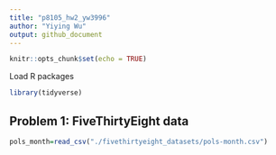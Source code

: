 ```yaml
---
title: "p8105_hw2_yw3996"
author: "Yiying Wu"
output: github_document
---
```


```r
knitr::opts_chunk$set(echo = TRUE)
```

Load R packages
```r
library(tidyverse)
```


## Problem 1: FiveThirtyEight data
```r
pols_month=read_csv("./fivethirtyeight_datasets/pols-month.csv")
```


